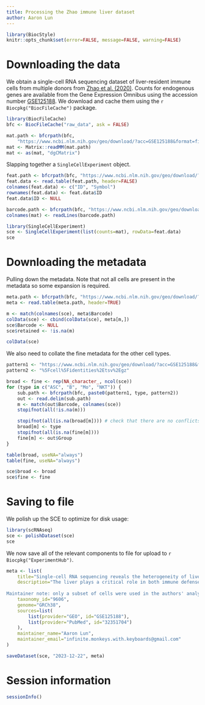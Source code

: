 ```yaml
---
title: Processing the Zhao immune liver dataset
author: Aaron Lun
---
```


```r
library(BiocStyle)
knitr::opts_chunk$set(error=FALSE, message=FALSE, warning=FALSE)
```

# Downloading the data

We obtain a single-cell RNA sequencing dataset of liver-resident immune cells from multiple donors from [Zhao et al. (2020)](https://doi.org/10.1038/s41421-020-0157-z).
Counts for endogenous genes are available from the Gene Expression Omnibus
using the accession number [GSE125188](https://www.ncbi.nlm.nih.gov/geo/query/acc.cgi?acc=GSE125188).
We download and cache them using the `r Biocpkg("BiocFileCache")` package.

```r
library(BiocFileCache)
bfc <- BiocFileCache("raw_data", ask = FALSE)

mat.path <- bfcrpath(bfc, 
    "https://www.ncbi.nlm.nih.gov/geo/download/?acc=GSE125188&format=file&file=GSE125188%5FCD45%2B%5Fmatrix%2Emtx%2Egz")
mat <- Matrix::readMM(mat.path)
mat <- as(mat, "dgCMatrix")
```

Slapping together a `SingleCellExperiment` object.

```r
feat.path <- bfcrpath(bfc, "https://www.ncbi.nlm.nih.gov/geo/download/?acc=GSE125188&format=file&file=GSE125188%5FCD45%2B%5Fgenes%2Etsv%2Egz")
feat.data <- read.table(feat.path, header=FALSE)
colnames(feat.data) <- c("ID", "Symbol")
rownames(feat.data) <- feat.data$ID
feat.data$ID <- NULL

barcode.path <- bfcrpath(bfc, "https://www.ncbi.nlm.nih.gov/geo/download/?acc=GSE125188&format=file&file=GSE125188%5FCD45%2B%5Fbarcodes%2Etsv%2Egz")
colnames(mat) <- readLines(barcode.path)

library(SingleCellExperiment)
sce <- SingleCellExperiment(list(counts=mat), rowData=feat.data)
sce
```

# Downloading the metadata

Pulling down the metadata. 
Note that not all cells are present in the metadata so some expansion is required.

```r
meta.path <- bfcrpath(bfc, "https://www.ncbi.nlm.nih.gov/geo/download/?acc=GSE125188&format=file&file=GSE125188%5FCD45%2B%5Fcell%5Fidentities%2Etsv%2Egz")
meta <- read.table(meta.path, header=TRUE)

m <- match(colnames(sce), meta$Barcode)
colData(sce) <- cbind(colData(sce), meta[m,])
sce$Barcode <- NULL
sce$retained <- !is.na(m)

colData(sce)
```

We also need to collate the fine metadata for the other cell types.

```r
pattern1 <- "https://www.ncbi.nlm.nih.gov/geo/download/?acc=GSE125188&format=file&file=GSE125188%5F" 
pattern2 <- "%5Fcell%5Fidentities%2Etsv%2Egz"

broad <- fine <- rep(NA_character_, ncol(sce))
for (type in c("ASC", "B", "Mo", "NKT")) {
    sub.path <- bfcrpath(bfc, paste0(pattern1, type, pattern2))
    out <- read.delim(sub.path)
    m <- match(out$Barcode, colnames(sce))
    stopifnot(all(!is.na(m)))

    stopifnot(all(is.na(broad[m]))) # check that there are no conflicts
    broad[m] <- type
    stopifnot(all(is.na(fine[m])))
    fine[m] <- out$Group
}

table(broad, useNA="always")
table(fine, useNA="always")

sce$broad <- broad
sce$fine <- fine
```

# Saving to file

We polish up the SCE to optimize for disk usage:

```r
library(scRNAseq)
sce <- polishDataset(sce)
sce
```

We now save all of the relevant components to file for upload to `r Biocpkg("ExperimentHub")`.

```r
meta <- list(
    title="Single-cell RNA sequencing reveals the heterogeneity of liver-resident immune cells in human",
    description="The liver plays a critical role in both immune defense and tolerance in the body. The liver-resident immune cells (LrICs) determine the immune properties, but the unique composition and heterogeneity of these cells are incompletely understood. Here, we dissect the diversity of LrICs by a comprehensive transcriptomic profiling using the unbiased single-cell RNA-sequencing (scRNA-seq). A total of 70, 706 of CD45+ immune cells from the paired liver perfusion, spleen and peripheral blood as references were profiled. We identified more than 30 discrete cell populations comprising 13 of T and NK cell, 7 of B cell, 4 of plasma cell, and 8 of myeloid cell subsets in human liver and donor-paired spleen and blood, and characterized their tissue distribution, gene expression and functional modules. Especially, four of CXCR6+ T and NK cell subsets were found to be present preferentially in the liver, where they manifested heterogeneity, distinct function and prominent homeostatic proliferation. We propose a universal category system of T and NK cells based on distinct chemokine receptors, confirmed subsequently by phenotype, transcriptional factors and functionality. We also identified adaptive changes by the spleen and liver-derived monocyte and macrophage populations. Finally, we give a global glimpse on B cell and plasma cell subsets in human spleen and liver. We, therefore, reveal the heterogeneity and functional diversity of LrICs in human. This study presents comprehensively the landscape of LrICs and will enable further study on their roles in various human diseases.
    
Maintainer note: only a subset of cells were used in the authors' analysis. These cells can be identified from the `retained` field in the column annotations.",
    taxonomy_id="9606",
    genome="GRCh38",
    sources=list(
        list(provider="GEO", id="GSE125188"),
        list(provider="PubMed", id="32351704")
    ),
    maintainer_name="Aaron Lun",
    maintainer_email="infinite.monkeys.with.keyboards@gmail.com"
)

saveDataset(sce, "2023-12-22", meta)
```

# Session information {-}

```r
sessionInfo()
```
